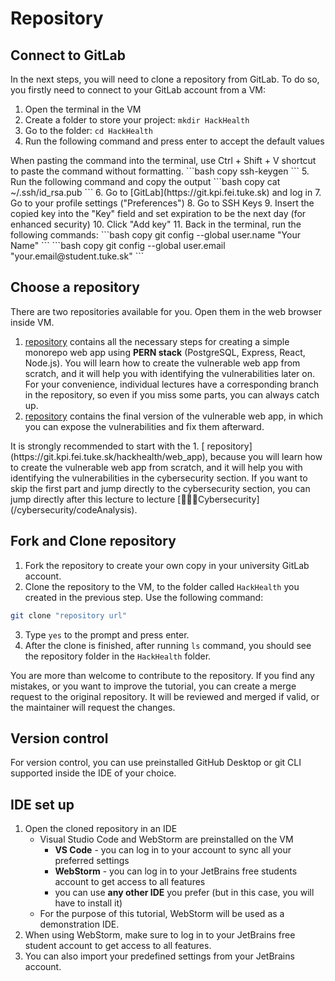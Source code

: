 
# Repository

## Connect to GitLab
In the next steps, you will need to clone a repository from GitLab. To do so, you firstly need to connect to your GitLab account from a VM:
1. Open the terminal in the VM 
2. Create a folder to store your project: `mkdir HackHealth`
3. Go to the folder: `cd HackHealth`
4. Run the following command and press enter to accept the default values
<Callout emoji="💡">
    When pasting the command into the terminal, use Ctrl + Shift + V shortcut to paste the command without formatting.
</Callout>
```bash copy
ssh-keygen
```
5. Run the following command and copy the output
```bash copy
cat ~/.ssh/id_rsa.pub
```
6. Go to [GitLab](https://git.kpi.fei.tuke.sk) and log in
7. Go to your profile settings ("Preferences")
8. Go to SSH Keys
9. Insert the copied key into the "Key" field and set expiration to be the next day (for enhanced security)
10. Click "Add key"
11. Back in the terminal, run the following commands:
```bash copy
git config --global user.name "Your Name"
```
```bash copy
git config --global user.email "your.email@student.tuke.sk"
```

## Choose a repository

There are two repositories available for you.
Open them in the web browser inside VM.

1. [repository](https://git.kpi.fei.tuke.sk/hackhealth/web_app) contains all the necessary steps for creating a simple monorepo web app using **PERN stack** (PostgreSQL, Express, React, Node.js). You will learn how to create the vulnerable web app from scratch, and it will help you with identifying the vulnerabilities later on. For your convenience, individual lectures have a corresponding branch in the repository, so even if you miss some parts, you can always catch up.
2. [repository](https://git.kpi.fei.tuke.sk/hackhealth/cybersecurity) contains the final version of the vulnerable web app, in which you can expose the vulnerabilities and fix them afterward. 

<Callout type="warning" emoji="⚠️">
    It is strongly recommended to start with the 1. [
    repository](https://git.kpi.fei.tuke.sk/hackhealth/web_app), because you will learn how to
    create the vulnerable web app from
    scratch, and it will
    help you with identifying the vulnerabilities in the cybersecurity section. If you want to skip the first part and jump directly to the cybersecurity section, you can jump directly after this lecture to lecture [🕵🏼‍♂️Cybersecurity](/cybersecurity/codeAnalysis).
</Callout>

## Fork and Clone repository

1. Fork the repository to create your own copy in your university GitLab account.
2. Clone the repository to the VM, to the folder called `HackHealth` you created in the previous step. Use the following command:
```bash copy
git clone "repository url"
```
3. Type `yes` to the prompt and press enter.
4. After the clone is finished, after running `ls` command, you should see the repository folder in the `HackHealth` folder.
<Callout emoji="💡">
    You are more than welcome to contribute to the repository.
    If you find any mistakes, or you want to improve the tutorial, you can create a merge request to the original
    repository.
    It will be reviewed and merged if valid, or the maintainer will request the changes.
</Callout>

## Version control

For version control, you can use preinstalled GitHub Desktop or git CLI supported inside the IDE of your choice.

## IDE set up

1. Open the cloned repository in an IDE
    * Visual Studio Code and WebStorm are preinstalled on the VM
        * **VS Code** - you can log in to your account to sync all your preferred settings
        * **WebStorm** - you can log in to your JetBrains free students account to get access to all features
        * you can use **any other IDE** you prefer (but in this case, you will have to install it)
    * For the purpose of this tutorial, WebStorm will be used as a demonstration IDE.
2. When using WebStorm, make sure to log in to your JetBrains free student account to get access to all features.
3. You can also import your predefined settings from your JetBrains account.
